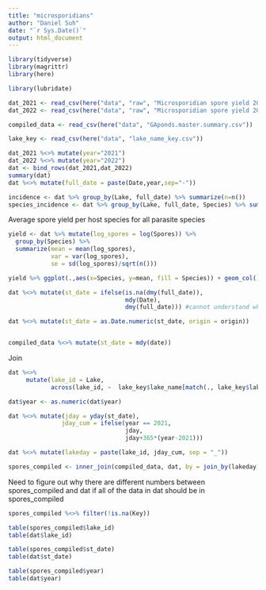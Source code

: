 ```yaml
---
title: "microsporidians"
author: "Daniel Suh"
date: "`r Sys.Date()`"
output: html_document
---
```


```r
library(tidyverse)
library(magrittr)
library(here)

library(lubridate)
```

```r
dat_2021 <- read_csv(here("data", "raw", "Microsporidian spore yield 2021.csv"))
dat_2022 <- read_csv(here("data", "raw", "Microsporidian spore yield 2022.csv"))

compiled_data <- read_csv(here("data", "GAponds.master.summary.csv"))

lake_key <- read_csv(here("data", "lake_name_key.csv"))
```

```r
dat_2021 %<>% mutate(year="2021")
dat_2022 %<>% mutate(year="2022")
dat <- bind_rows(dat_2021,dat_2022)
summary(dat)
dat %<>% mutate(full_date = paste(Date,year,sep="-"))
```

```r
incidence <- dat %>% group_by(Lake, full_date) %>% summarize(n=n())
species_incidence <- dat %>% group_by(Lake, full_date, Species) %>% summarize(n=n())
```


Average spore yield per host species for all parasite species
```r
yield <- dat %>% mutate(log_spores = log(Spores)) %>% 
  group_by(Species) %>% 
  summarize(mean = mean(log_spores),
            var = var(log_spores),
            se = sd(log_spores)/sqrt(n()))
```


```r
yield %>% ggplot(.,aes(x=Species, y=mean, fill = Species)) + geom_col() + geom_errorbar(aes(ymin=mean-se, ymax=mean+se))
```


```r
dat %<>% mutate(st_date = ifelse(is.na(dmy(full_date)),
                                 mdy(Date),
                                 dmy(full_date))) #cannot understand why it is parsing into numeric rather than a date >:(

dat %<>% mutate(st_date = as.Date.numeric(st_date, origin = origin))


compiled_data %<>% mutate(st_date = mdy(date))
```


Join
```r
dat %<>%
     mutate(lake_id = Lake,
            across(lake_id, ~  lake_key$lake_name[match(., lake_key$lake_abb)]))

dat$year <- as.numeric(dat$year)

dat %<>% mutate(jday = yday(st_date),
               jday_cum = ifelse(year == 2021,
                                 jday,
                                 jday+365*(year-2021)))

dat %<>% mutate(lakeday = paste(lake_id, jday_cum, sep = "_"))

spores_compiled <- inner_join(compiled_data, dat, by = join_by(lakeday))
```

Need to figure out why there are different numbers between spores_compiled and dat if all of the data in dat should be in spores_compiled
```r
spores_compiled %<>% filter(!is.na(Key))

table(spores_compiled$lake_id)
table(dat$lake_id)

table(spores_compiled$st_date)
table(dat$st_date)

table(spores_compiled$year)
table(dat$year)
```

